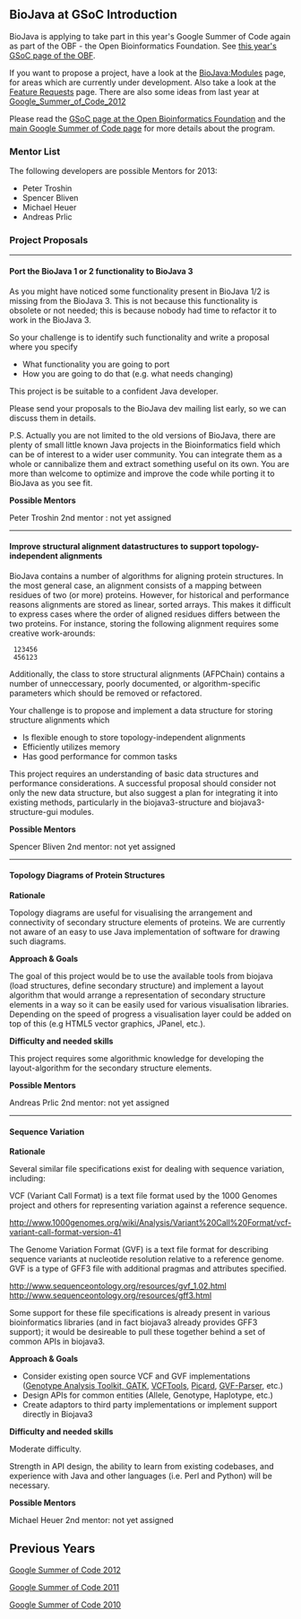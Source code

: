== BioJava at GSoC Introduction ==

BioJava is applying to take part in this year's Google Summer of Code again as part of the OBF - the Open Bioinformatics Foundation. See [https://github.com/OBF/GSoC/wiki/Google-Summer-of-Code-2013 this year's GSoC page of the OBF].

If you want to propose a project, have a look at the [[BioJava:Modules]] page, for areas which are currently under development. Also take a look at the [[BioJava3_Feature_Requests|Feature Requests]] page. There are also some ideas from last year at [[Google_Summer_of_Code_2012]]

Please read the [http://www.open-bio.org/wiki/Google_Summer_of_Code GSoC page at the Open Bioinformatics Foundation] and the [http://code.google.com/soc main Google Summer of Code page] for more details about the program.

=== Mentor List ===

The following developers are possible Mentors for 2013:

* Peter Troshin
* Spencer Bliven
* Michael Heuer
* Andreas Prlic


=== Project Proposals ===

----

==== Port the BioJava 1 or 2 functionality to BioJava 3 ====

As you might have noticed some functionality present in BioJava 1/2 is missing from the BioJava 3. This is not because this functionality is obsolete or not needed; this is because nobody had time to refactor it to work in the BioJava 3. 

So your challenge is to identify such functionality and write a proposal where you specify 

* What functionality you are going to port 
* How you are going to do that (e.g. what needs changing) 

This project is be suitable to a confident Java developer.

Please send your proposals to the BioJava dev mailing list early, so we can discuss them in details.

P.S. Actually you are not limited to the old versions of BioJava, there are plenty of small little known Java projects in the Bioinformatics field which can be of interest to a wider user community. You can integrate them as a whole or cannibalize them and extract something useful on its own. You are more than welcome to optimize and improve the code while porting it to BioJava as you see fit.

'''Possible Mentors''' 

Peter Troshin  
2nd mentor : not yet assigned


----

==== Improve structural alignment datastructures to support topology-independent alignments ====

BioJava contains a number of algorithms for aligning protein structures. In the most general case, an alignment consists of a mapping between residues of two (or more) proteins. However, for historical and performance reasons alignments are stored as linear, sorted arrays. This makes it difficult to express cases where the order of aligned residues differs between the two proteins. For instance, storing the following alignment requires some creative work-arounds:

  123456
  456123

Additionally, the class to store structural alignments (AFPChain) contains a number of unneccessary, poorly documented, or algorithm-specific parameters which should be removed or refactored.

Your challenge is to propose and implement a data structure for storing structure alignments which
* Is flexible enough to store topology-independent alignments
* Efficiently utilizes memory
* Has good performance for common tasks

This project requires an understanding of basic data structures and performance considerations. A successful proposal should consider not only the new data structure, but also suggest a plan for integrating it into existing methods, particularly in the biojava3-structure and biojava3-structure-gui modules.

'''Possible Mentors'''  

Spencer Bliven 
2nd mentor: not yet assigned

----

==== Topology Diagrams of Protein Structures ====


'''Rationale'''

Topology diagrams are useful for visualising the arrangement and connectivity of secondary structure elements of proteins. We are currently not aware of an easy to use Java implementation of software for drawing such diagrams. 

'''Approach & Goals'''

The goal of this project would be to use the available tools from biojava (load structures, define secondary structure) and implement a layout algorithm that would arrange a representation of secondary structure elements in a way so it can be easily used for various visualisation libraries.  Depending on the speed of progress a visualisation layer could be added on top of this (e.g HTML5 vector graphics, JPanel, etc.).

'''Difficulty and needed skills'''

This project requires some algorithmic knowledge for developing the layout-algorithm for the secondary structure elements.

'''Possible Mentors'''  

Andreas Prlic 
2nd mentor: not yet assigned

----

==== Sequence Variation ====

'''Rationale'''

Several similar file specifications exist for dealing with sequence variation, including:

VCF (Variant Call Format) is a text file format used by the 1000 Genomes project and others for representing variation against a reference sequence.

http://www.1000genomes.org/wiki/Analysis/Variant%20Call%20Format/vcf-variant-call-format-version-41

The Genome Variation Format (GVF) is a text file format for describing sequence variants at nucleotide resolution relative to a reference genome.  GVF is a type of GFF3 file with additional pragmas and attributes specified.

http://www.sequenceontology.org/resources/gvf_1.02.html
http://www.sequenceontology.org/resources/gff3.html

Some support for these file specifications is already present in various bioinformatics libraries (and in fact biojava3 already provides GFF3 support); it would be desireable to pull these together behind a set of common APIs in biojava3.

'''Approach & Goals'''

* Consider existing open source VCF and GVF implementations ([http://www.broadinstitute.org/gatk/ Genotype Analysis Toolkit, GATK], [http://vcftools.sourceforge.net/ VCFTools], [http://picard.sourceforge.net/ Picard], [https://github.com/srynobio/GVF-Parser GVF-Parser], etc.)
* Design APIs for common entities (Allele, Genotype, Haplotype, etc.)
* Create adaptors to third party implementations or implement support directly in Biojava3

'''Difficulty and needed skills'''

Moderate difficulty.

Strength in API design, the ability to learn from existing codebases, and experience with Java and other languages (i.e. Perl and Python) will be necessary.

'''Possible Mentors'''

Michael Heuer  
2nd mentor: not yet assigned

== Previous Years ==

[[Google Summer of Code 2012]]

[[Google Summer of Code 2011]]

[[Google Summer of Code 2010]]